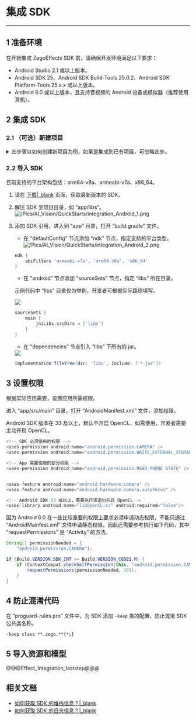 # 集成 SDK 

--- 

## 1 准备环境  
在开始集成 ZegoEffects SDK 前，请确保开发环境满足以下要求：  
- Android Studio 2.1 或以上版本。
- Android SDK 25、Android SDK Build-Tools 25.0.2、Android SDK Platform-Tools 25.x.x 或以上版本。
- Android 6.0 或以上版本，且支持音视频的 Android 设备或模拟器（推荐使用真机）。

## 2 集成 SDK  

### 2.1 （可选）新建项目

<details class="zg-primary">   
    <summary>此步骤以如何创建新项目为例，如果是集成到已有项目，可忽略此步。</summary>  

1. 打开 Android Studio，选择 “File > New > New Project” 菜单。
<Frame width="512" height="auto" caption=""><img src="https://storage.zego.im/sdk-doc/Pics/Android/ZegoLiveRoom/ZegoLiveRoom-IntegrationGuide/3.1-new_project-1.png" /></Frame>

2. 填写项目名及项目存储路径。
<Frame width="512" height="auto" caption=""><img src="https://storage.zego.im/sdk-doc/Pics/Android/ZegoLiveRoom/ZegoLiveRoom-IntegrationGuide/3.1-new_project-2.png" /></Frame>

3. 其它按照默认设置，单击 “Next”，最后单击 “Finish” 完成新工程创建。  
</details>   


### 2.2 导入 SDK  

目前支持的平台架构包括：arm64-v8a、armeabi-v7a、x86_64。
 
1. 请在 [下载\|_blank](!ZegoEffects_downloads) 页面，获取最新版本的 SDK。  
2. 解压 SDK 至项目目录，如 “app/libs”。  
![/Pics/AI_Vision/QuickStarts/integration_Android_1.png](http://doc.oa.zego.im/Pics/AI_Vision/QuickStarts/integration_Android_1.png)

3. 添加 SDK 引用，进入到 “app” 目录，打开 “build.gradle” 文件。  
    * 在 “defaultConfig” 节点添加 “ndk” 节点，指定支持的平台类型。  
    ![/Pics/AI_Vision/QuickStarts/integration_Android_2.png](http://doc.oa.zego.im/Pics/AI_Vision/QuickStarts/integration_Android_2.png)

    ```gradle
    ndk {
        abiFilters 'armeabi-v7a', 'arm64-v8a', 'x86_64' 
    }
    ```

    * 在 “android” 节点添加 “sourceSets” 节点，指定 “libs” 所在目录。

    <Note title="Note">

    示例代码中 “libs” 目录仅为举例，开发者可根据实际路径填写。  
    </Note>

    <Frame width="512" height="auto" caption=""><img src="https://storage.zego.im/sdk-doc/Pics/Android/ZegoLiveRoom/ZegoLiveRoom-IntegrationGuide/3_2_insert_sourceSets_node_2.png" /></Frame>

    ```gradle
    sourceSets {
        main {
            jniLibs.srcDirs = ['libs']
        }
    }
    ```

    * 在 “dependencies” 节点引入 “libs” 下所有的 jar。  

    <Frame width="512" height="auto" caption=""><img src="https://storage.zego.im/sdk-doc/Pics/Android/ZegoLiveRoom/ZegoLiveRoom-IntegrationGuide/3_2_insert_sourceSets_node_3.png" /></Frame> 
 
    ```gradle
    implementation fileTree(dir: 'libs', include: ['*.jar'])
    ```  



## 3 设置权限  

根据实际应用需要，设置应用所需权限。

进入 “app/src/main” 目录，打开 “AndroidManifest.xml” 文件，添加权限。 

<Warning title="Warning">

Android SDK 版本在 33 及以上，默认不开启 OpenCL，如需使用，开发者需要主动开启 OpenCL。<br/>
</Warning>
 
```java
<!-- SDK 必须使用的权限 -->
<uses-permission android:name="android.permission.CAMERA" />
<uses-permission android:name="android.permission.WRITE_EXTERNAL_STORAGE" />

<!-- App 需要使用的部分权限 -->
<uses-permission android:name="android.permission.READ_PHONE_STATE" />


<uses-feature android:name="android.hardware.camera" />
<uses-feature android:name="android.hardware.camera.autofocus" />

<!-- Android SDK 33 或以上，需要执行该语句开启 OpenCL-->
<uses-library android:name="libOpenCL.so" android:required="false"/>
```

<Warning title="Warning">

因为 Android 6.0 在一些比较重要的权限上要求必须申请动态权限，不能只通过 “AndroidMainfest.xml” 文件申请静态权限。因此还需要参考执行如下代码，其中 “requestPermissions” 是 “Activity” 的方法。
</Warning>  

```java  
String[] permissionNeeded = {
    "android.permission.CAMERA"};

if (Build.VERSION.SDK_INT >= Build.VERSION_CODES.M) {
    if (ContextCompat.checkSelfPermission(this, "android.permission.CAMERA") != PackageManager.PERMISSION_GRANTED) {
        requestPermissions(permissionNeeded, 101);
    }
}
```
## 4 防止混淆代码  

在 “proguard-rules.pro” 文件中，为 SDK 添加 `-keep` 类的配置，防止混淆 SDK 公共类名称。  

```
-keep class **.zego.**{*;}
```

## 5 导入资源和模型

@@@Effect_Integration_laststep@@@

## 相关文档

- [如何获取 SDK 的堆栈信息？\|_blank](https://doc-zh.zego.im/faq/AI_Stack)
- [如何获取 SDK 的日志信息？\|_blank](https://doc-zh.zego.im/faq/AI_log)
